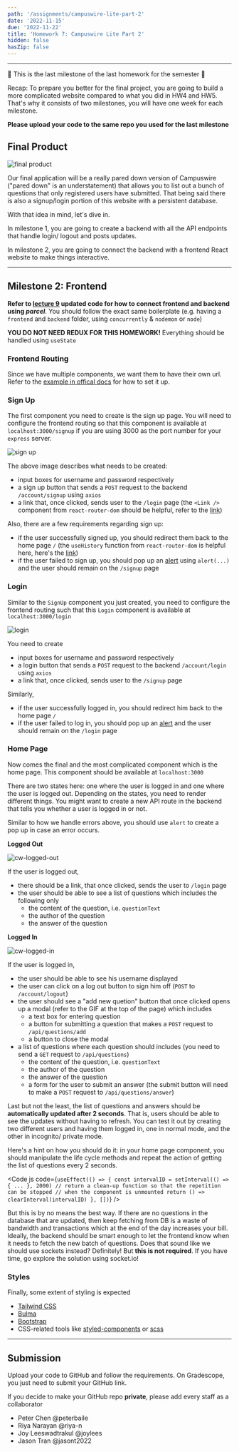 ```yaml
---
path: '/assignments/campuswire-lite-part-2'
date: '2022-11-15'
due: '2022-11-22'
title: 'Homework 7: Campuswire Lite Part 2'
hidden: false
hasZip: false
---
```



<hr />

<p>🥳 This is the last milestone of the last homework for the semester 🥳</p>

Recap: To prepare you better for the final project, you are going to build a more complicated website compared to what you did in HW4 and HW5.
That's why it consists of two milestones, you will have one week for each milestone.

**Please upload your code to the same repo you used for the last milestone**

## Final Product

![final product](https://user-images.githubusercontent.com/47411373/74400797-2addfa80-4ded-11ea-8635-71f11d9bc7cc.gif)

Our final application will be a really pared down version of Campuswire ("pared down" is an understatement) that allows you to list out a bunch of questions that only registered users have submitted. That being said
there is also a signup/login portion of this website with a persistent database.

With that idea in mind, let's dive in.

In milestone 1, you are going to create a backend with all the API endpoints that handle login/ logout and posts updates.

In milestone 2, you are going to connect the backend with a frontend React website to make things interactive.

<hr />

## Milestone 2: Frontend

**Refer to [lecture 9](https://github.com/cis197/live-code/tree/master/F2021/lecture9) updated code
for how to connect frontend and backend using *parcel***. You should follow the exact same boilerplate
(e.g. having a `frontend` and `backend` folder, using `concurrently` & `nodemon` or `node`)

**YOU DO NOT NEED REDUX FOR THIS HOMEWORK!** Everything should be handled using `useState`

### Frontend Routing
Since we have multiple components, we want them to have their own url. 
Refer to the [example in offical docs](https://reactrouter.com/web/example/basic) for how to set it up.

### Sign Up

The first component you need to create is the sign up page. You will need to configure the frontend routing
so that this component is available at `localhost:3000/signup` if you are using 3000 as the
port number for your `express` server.

![sign up](https://i.ibb.co/SchKCcL/cw-signup.png)

The above image describes what needs to be created:
- input boxes for username and password respectively
- a sign up button that sends a `POST` request to the backend `/account/signup` using `axios`
- a link that, once clicked, sends user to the `/login` page (the `<Link />` component from `react-router-dom` should be helpful, refer to the [link](https://reactrouter.com/web/api/Link))

Also, there are a few requirements regarding sign up:
- if the user successfully signed up, you should redirect them back to the home page `/` (the `useHistory` function from `react-router-dom` is helpful here, here's the [link](https://reactrouter.com/web/api/Hooks/usehistory))
- if the user failed to sign up, you should pop up an [alert](https://developer.mozilla.org/en-US/docs/Web/API/Window/alert) using `alert(...)` and the user should remain on the `/signup` page

### Login

Similar to the `SignUp` component you just created, you need to configure the frontend routing
such that this `Login` component is available at `localhost:3000/login`

![login](https://i.ibb.co/PCL8LGT/cw-login.png)

You need to create
- input boxes for username and password respectively
- a login button that sends a `POST` request to the backend `/account/login` using `axios`
- a link that, once clicked, sends user to the `/signup` page

Similarly,
- if the user successfully logged in, you should redirect him back to the home page `/`
- if the user failed to log in, you should pop up an [alert](https://developer.mozilla.org/en-US/docs/Web/API/Window/alert) and the user should remain on the `/login` page

### Home Page

Now comes the final and the most complicated component which is the home page.
This component should be available at `localhost:3000`

There are two states here: one where the user is logged in and one where the user is logged out.
Depending on the states, you need to render different things.
You might want to create a new API route in the backend that tells you whether a user is logged in or not.

Similar to how we handle errors above, you should use `alert` to create a pop up in case an error occurs.

**Logged Out**

![cw-logged-out](https://i.ibb.co/CbKNCGZ/cw-out-2.png)

If the user is logged out, 
- there should be a link, that once clicked, sends the user to `/login` page
- the user should be able to see a list of questions which includes the following only
  - the content of the question, i.e. `questionText`
  - the author of the question
  - the answer of the question

**Logged In**

![cw-logged-in](https://i.ibb.co/fdDKHyD/cw-in.png)

If the user is logged in,
- the user should be able to see his username displayed
- the user can click on a log out button to sign him off (`POST` to `/account/logout`)
- the user should see a "add new quetion" button that once clicked opens up a modal (refer to the GIF at the top of the page)
  which includes
  - a text box for entering question
  - a button for submitting a question that makes a `POST` request to `/api/questions/add`
  - a button to close the modal
- a list of questions where each question should includes (you need to send a `GET` request to `/api/questions`)
  - the content of the question, i.e. `questionText`
  - the author of the question
  - the answer of the question
  - a form for the user to submit an answer (the submit button will need to make a `POST` request to `/api/questions/answer`)

Last but not the least, the list of questions and answers should be **automatically updated after 2 seconds**.
That is, users should be able to see the updates without having to refresh.
You can test it out by creating two different users and having them logged in, one in normal mode,
and the other in incognito/ private mode.

Here's a hint on how you should do it: in your home page component, you should manipulate the
life cycle methods and repeat the action of getting the list of questions every 2 seconds.

<Code
  js
  code={`
useEffect(() => {
  const intervalID = setInterval(() => {
    ...
  }, 2000)
  // return a clean-up function so that the repetition can be stopped
  // when the component is unmounted
  return () => clearInterval(intervalID)
}, [])
`}
/>

But this is by no means the best way. If there are no questions in the database that are updated, then
keep fetching from DB is a waste of bandwidth and transactions which at the end of the day
increases your bill. Ideally, the backend should be smart enough to let the frontend know when
it needs to fetch the new batch of questions. Does that sound like we should use sockets instead?
Definitely! But **this is not required**. If you have time, go explore the solution using socket.io!

### Styles
Finally, some extent of styling is expected
- [Tailwind CSS](https://tailwindcss.com/)
- [Bulma](https://bulma.io/)
- [Bootstrap](https://getbootstrap.com/)
- CSS-related tools like [styled-components](https://styled-components.com/) or [scss](https://sass-lang.com/)

<hr />

## Submission 

Upload your code to GitHub and follow the requirements.
On Gradescope, you just need to submit your GitHub link.

If you decide to make your GitHub repo **private**, please add every staff as a collaborator
- Peter Chen @peterbaile
- Riya Narayan @riya-n
- Joy Leeswadtrakul @joylees
- Jason Tran @jasont2022
